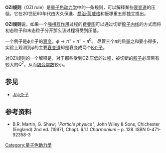 '''OZI规则'''（OZI rule）是[[量子色动力学|量子色动力学]]中的一条规则，可以解释某些[[衰变道|衰变道]]的压低。它在20世纪60年代由大久保進、[[喬治·茨威格|喬治·茨威格]]和飯塚重五郎独立提出。 

'''OZI规则'''说，如果一个[[强相互作用|强相互作用]]过程的[[费曼图|费曼图]]可以通过切断[[胶子|胶子]][[内线|内线]]的方式而将初态粒子和末态粒子分开那么该过程将受到压低。

一个例子是<math>\phi</math>介子的[[粒子衰變|衰变]]，<math>\phi \rightarrow \pi^+ + \pi^- + \pi^0</math>。 尽管三个<math>\pi</math>的质量之和要小得多，实验上观测到<math>\phi</math>的主要[[衰变道|衰变道]]却是衰变成两个[[K介子|K介子]]。

对OZI规则的一个解释是，对于那些受到OZI压低的过程，被切断的[[胶子|胶子]]必须带有较大的<math>Q^2</math>，从而[[耦合常数|耦合常数]]较小。

==参见==
*[[J/ψ介子|J/ψ介子]]

== 参考资料 ==
<references/>
* B.R. Martin, G. Shaw; ''"Particle physics"'', John Wiley & Sons, Chichester (England) 2nd ed. (1997), Chapt. 6.1.1 ''Charmonium'' – p. 128. ISBN 0-471-92358-3

[[Category:量子色動力學|Category:量子色動力學]]

{{particle-stub}}